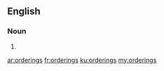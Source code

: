 ==English==

===Noun===
{{head|en|plural}}

# {{plural of|ordering|lang=en}}

[[ar:orderings]]
[[fr:orderings]]
[[ku:orderings]]
[[my:orderings]]